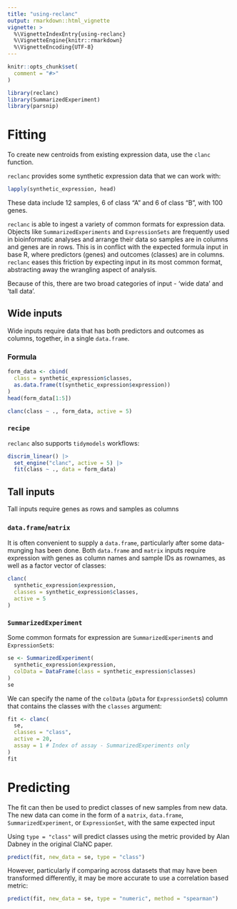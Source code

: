 ```yaml
---
title: "using-reclanc"
output: rmarkdown::html_vignette
vignette: >
  %\VignetteIndexEntry{using-reclanc}
  %\VignetteEngine{knitr::rmarkdown}
  %\VignetteEncoding{UTF-8}
---
```


```r
knitr::opts_chunk$set(
  comment = "#>"
)
```

```r
library(reclanc)
library(SummarizedExperiment)
library(parsnip)
```

# Fitting

To create new centroids from existing expression data, use the `clanc` function.

`reclanc` provides some synthetic expression data that we can work with:

```r
lapply(synthetic_expression, head)
```

These data include 12 samples, 6 of class "A" and 6 of class "B", with 100 genes.

`reclanc` is able to ingest a variety of common formats for expression data. Objects like `SummarizedExperiments` and `ExpressionSets` are frequently used in bioinformatic analyses and arrange their data so samples are in columns and genes are in rows. This is in conflict with the expected formula input in base R, where predictors (genes) and outcomes (classes) are in columns. `reclanc` eases this friction by expecting input in its most common format, abstracting away the wrangling aspect of analysis.

Because of this, there are two broad categories of input - 'wide data' and 'tall data'.


## Wide inputs

Wide inputs require data that has both predictors and outcomes as columns, together, in a single `data.frame`.

### Formula

```r
form_data <- cbind(
  class = synthetic_expression$classes,
  as.data.frame(t(synthetic_expression$expression))
)
head(form_data[1:5])
```

```r
clanc(class ~ ., form_data, active = 5)
```

### `recipe`

`reclanc` also supports `tidymodels` workflows:

```r
discrim_linear() |>
  set_engine("clanc", active = 5) |>
  fit(class ~ ., data = form_data)
```

## Tall inputs

Tall inputs require genes as rows and samples as columns

### `data.frame`/`matrix`

It is often convenient to supply a `data.frame`, particularly after some data-munging has been done. Both `data.frame` and `matrix` inputs require expression with genes as column names and sample IDs as rownames, as well as a factor vector of classes:


```r
clanc(
  synthetic_expression$expression,
  classes = synthetic_expression$classes,
  active = 5
)
```

### `SummarizedExperiment`

Some common formats for expression are `SummarizedExperiment`s and `ExpressionSet`s:

```r
se <- SummarizedExperiment(
  synthetic_expression$expression,
  colData = DataFrame(class = synthetic_expression$classes)
)
se
```

We can specify the name of the `colData` (`pData` for `ExpressionSet`s) column that contains the classes with the `classes` argument:

```r
fit <- clanc(
  se,
  classes = "class",
  active = 20,
  assay = 1 # Index of assay - SummarizedExperiments only
)
fit
```

# Predicting

The fit can then be used to predict classes of new samples from new data. The new data can come in the form of a `matrix`, `data.frame`, `SummarizedExperiment`, or `ExpressionSet`, with the same expected input


Using `type = "class"` will predict classes using the metric provided by Alan Dabney in the original ClaNC paper.

```r
predict(fit, new_data = se, type = "class")
```

However, particularly if comparing across datasets that may have been transformed differently, it may be more accurate to use a correlation based metric:

```r
predict(fit, new_data = se, type = "numeric", method = "spearman")
```
